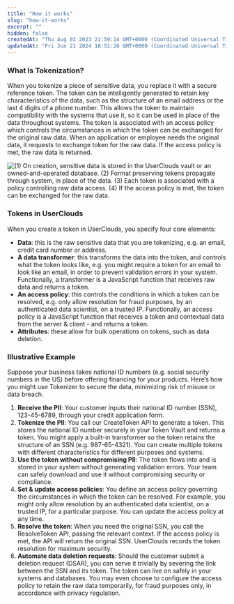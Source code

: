 ```yaml
---
title: "How it works"
slug: "how-it-works"
excerpt: ""
hidden: false
createdAt: "Thu Aug 03 2023 21:59:14 GMT+0000 (Coordinated Universal Time)"
updatedAt: "Fri Jun 21 2024 16:51:26 GMT+0000 (Coordinated Universal Time)"
---
```


### What Is Tokenization?

When you tokenize a piece of sensitive data, you replace it with a secure reference <Glossary>token</Glossary>. The token can be intelligently generated to retain key characteristics of the data, such as the structure of an email address or the last 4 digits of a phone number. This allows the token to maintain compatibility with the systems that use it, so it can be used in place of the data throughout systems. The token is associated with an access policy which controls the circumstances in which the token can be exchanged for the original raw data. When an application or employee needs the original data, it requests to exchange token for the raw data. If the access policy is met, the raw data is returned.

![(1) On creation, sensitive data is stored in the UserClouds vault or an owned-and-operated database. (2) Format preserving tokens propagate through system, in place of the data. (3) Each token is associated with a policy controlling raw data access. (4) If the access policy is met, the token can be exchanged for the raw data.](https://files.readme.io/d97de72-tokenizer_diagram.jpg)

### Tokens in UserClouds

When you create a token in UserClouds, you specify four core elements:

- **Data**: this is the raw sensitive data that you are tokenizing, e.g. an email, credit card number or address.
- **A <Glossary>data transformer</Glossary>**: this transforms the data into the token, and controls what the token looks like, e.g. you might require a token for an email to look like an email, in order to prevent validation errors in your system. Functionally, a transformer is a JavaScript function that receives raw data and returns a token.
- **An <Glossary>access policy</Glossary>**: this controls the conditions in which a token can be resolved, e.g. only allow resolution for fraud purposes, by an authenticated data scientist, on a trusted IP. Functionally, an access policy is a JavaScript function that receives a token and contextual data from the server & client - and returns a token.
- **Attributes**: these allow for bulk operations on tokens, such as data deletion.

### Illustrative Example

Suppose your business takes national ID numbers (e.g. social security numbers in the US) before offering financing for your products. Here’s how you might use Tokenizer to secure the data, minimizing risk of misuse or data breach.

1. **Receive the PII**: Your customer inputs their national ID number (SSN), 123-45-6789, through your credit application form.
2. **Tokenize the PII**: You call our CreateToken API to generate a token. This stores the national ID number securely in your Token Vault and returns a <Glossary>token</Glossary>. You might apply a built-in transformer so the token retains the structure of an SSN (e.g. 987-65-4321). You can create multiple tokens with different characteristics for different purposes and systems.
3. **Use the token without compromising PII**: The token flows into and is stored in your system without generating validation errors. Your team can safely download and use it without compromising security or compliance.
4. **Set & update access policies**: You define an <Glossary>access policy</Glossary> governing the circumstances in which the token can be resolved. For example, you might only allow resolution by an authenticated data scientist, on a trusted IP, for a particular purpose. You can update the access policy at any time.
5. **Resolve the token**: When you need the original SSN, you call the ResolveToken API, passing the relevant <Glossary>context</Glossary>. If the access policy is met, the API will return the original SSN. UserClouds records the token resolution for maximum security.
6. **Automate data deletion requests**: Should the customer submit a deletion request (DSAR), you can serve it trivially by severing the link between the SSN and its token. The token can live on safely in your systems and databases. You may even choose to configure the <Glossary>access policy</Glossary> to retain the raw data temporarily, for fraud purposes only, in accordance with privacy regulation.
